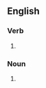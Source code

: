 ==English==

===Verb===
{{head|en|verb form}}

# {{present participle of|barrel|lang=en|nocat=1}}

===Noun===
{{en-noun|-}}

# {{alt form|barreling|lang=en}}